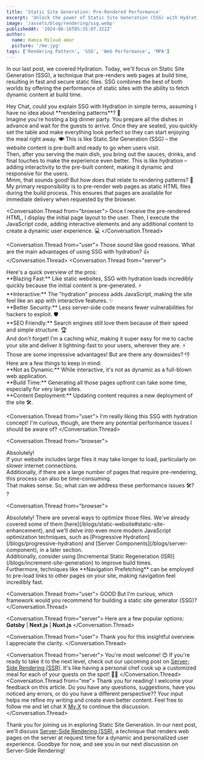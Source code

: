 ```yaml
---
title: 'Static Site Generation: Pre-Rendered Performance'
excerpt: 'Unlock the power of Static Site Generation (SSG) with Hydration, a method that delivers blazing-fast websites with interactive features for optimal user experiences.'
image: '/assets/blog/rendering/ssg.webp'
publishedAt: '2024-06-16T05:35:07.322Z'
author:
  name: Hamza Miloud amar
  picture: '/me.jpg'
tags: ['Rendering Pattern', 'SSG', 'Web Performance', 'MPA']
---
```


In our last post, we covered Hydration. Today, we'll focus on Static Site Generation (SSG), a technique that pre-renders web pages at build time, resulting in fast and secure static files. SSG combines the best of both worlds by offering the performance of static sites with the ability to fetch dynamic content at build time.

<Conversation>
  <Conversation.Thread from="user">Hey Chat, could you explain SSG with Hydration in simple terms, assuming I have no idea about **rendering patterns**? 🤔</Conversation.Thread>
<Conversation.Thread from="narrator">
  <div>
Imagine you're hosting a big dinner party. You prepare all the dishes in advance and wait for the guests to arrive. Once they are seated, you quickly set the table and make everything look perfect so they can start enjoying the meal right away. 🍽️ This is like Static Site Generation (SSG) – the website content is pre-built and ready to go when users visit.
  </div>
  <div>
    Then, after you serving the main dish, you bring out the sauces,
    drinks, and final touches to make the experience even better. This
    is like hydration – adding interactivity to the pre-built content,
    making it dynamic and responsive for the users.
  </div>
</Conversation.Thread>
<Conversation.Thread from="user">
  Mmm, that sounds good! But how does that relate to rendering patterns? 🤔
</Conversation.Thread>
<Conversation.Thread from="server">
  My primary responsibility is to pre-render web pages as static HTML
  files during the build process. This ensures that pages are
  available for immediate delivery when requested by the browser.
</Conversation.Thread>

<Conversation.Thread from="browser">
  Once I receive the pre-rendered HTML, I display the initial page
  layout to the user. Then, I execute the JavaScript code, adding
  interactive elements and any additional content to create a dynamic
  user experience. 💻
</Conversation.Thread>

<Conversation.Thread from="user">
  Those sound like good reasons. What are the main advantages of using
  SSG with hydration? 👍
</Conversation.Thread>
<Conversation.Thread from="server">
  <div>Here's a quick overview of the pros:</div>
  <div>
    **Blazing Fast:** Like static websites, SSG with hydration loads
    incredibly quickly because the initial content is pre-generated.
    ⚡
  </div>
  <div>
    **Interactive:** The "hydration" process adds JavaScript, making
    the site feel like an app with interactive features. ✨
  </div>
  <div>
    **Better Security:** Less server-side code means fewer
    vulnerabilities for hackers to exploit. 🛡️
  </div>
  <div>
    **SEO Friendly:** Search engines still love them because of their
    speed and simple structure. 🏆
  </div>
</Conversation.Thread>
<Conversation.Thread from="cdn">
  <div>
    And don't forget! I'm a caching whiz, making it super easy for me
    to cache your site and deliver it lightning-fast to your users,
    wherever they are. ⚡
  </div>
</Conversation.Thread>
<Conversation.Thread from="user">
  Those are some impressive advantages! But are there any downsides?
  👎
</Conversation.Thread>
<Conversation.Thread from="server">
  <div>Here are a few things to keep in mind: </div>
  <div>
    **Not as Dynamic:** While interactive, it's not as dynamic as a
    full-blown web application.
  </div>
  <div>
    **Build Time:** Generating all those pages upfront can take some
    time, especially for very large sites.
  </div>
  <div>
    **Content Deployment:** Updating content requires a new deployment
    of the site 🛠️.
  </div>
</Conversation.Thread>

<Conversation.Thread from="user">
  I'm really liking this SSG with hydration concept! I'm curious,
  though, are there any potential performance issues I should be aware
  of?
</Conversation.Thread>

<Conversation.Thread from="browser">
  <div>Absolutely!</div>
  <div>
    If your website includes large files it may take longer to load,
    particularly on slower internet connections.
  </div>
  <div>
    Additionally, if there are a large number of pages that require
    pre-rendering, this process can also be time-consuming.
  </div>
</Conversation.Thread>
<Conversation.Thread from="user">
  <div>
    That makes sense. So, what can we address these performance issues
    🛠️? ?
  </div>
</Conversation.Thread>

<Conversation.Thread from="browser">
  <div>
    Absolutely! There are several ways to optimize those files. We've
    already covered some of them
    [here](/blogs/static-website#static-site-enhancement), and we'll
    delve into even more modern JavaScript optimization techniques,
    such as [Progressive Hydration](/blogs/progressive-hydration) and
    [Server Components](/blogs/server-component), in a later section.
  </div>
  <div>
    Additionally, consider using [Incremental Static Regeneration
    (ISR)](/blogs/increment-site-generation) to improve build times.
  </div>
  <div>
    Furthermore, techniques like **Navigation Prefetching** can be
    employed to pre-load links to other pages on your site, making
    navigation feel incredibly fast.
  </div>
</Conversation.Thread>

<Conversation.Thread from="user">
  GOOD But I'm curious, which framework would you recommend for
  building a static site generator (SSG)?
</Conversation.Thread>

<Conversation.Thread from="server">
  Here are a few popular options: **Gatsby** | **Next.js** |
  **Nuxt.js**
</Conversation.Thread>

<Conversation.Thread from="user">
  Thank you for this insightful overview. I appreciate the clarity.
</Conversation.Thread>

<Conversation.Thread from="server">
  You're most welcome! 😊 If you're ready to take it to the next level, check out our upcoming post on [Server-Side Rendering (SSR)](/blogs/server-side-rendering). It's like having a personal chef cook up a customized meal for each of your guests on the spot! 🧑‍🍳
</Conversation.Thread>
<Conversation.Thread from="me">
  Thank you for reading! I welcome your feedback on this article. Do
  you have any questions, suggestions, have you noticed any errors,
  or do you have a different perspective?? Your input helps me refine
  my writing and create even better content. Feel free to follow me
  and let chat X [My X](https://x.com/HamzaMiloudAma1) to continue the
  discussion.
</Conversation.Thread>
</Conversation>

Thank you for joining us in exploring Static Site Generation. In our next
post, we'll discuss [Server-Side Rendering (SSR)](/blogs/server-side-rendering),
a technique that renders web pages on the server at request time for a
dynamic and personalized user experience. Goodbye for now, and see you
in our next discussion on Server-Side Rendering!
